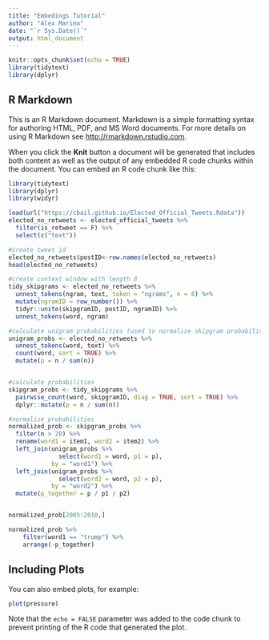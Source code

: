 ```yaml
---
title: "Embedings Tutorial"
author: "Alex Marino"
date: "`r Sys.Date()`"
output: html_document
---
```


```r
knitr::opts_chunk$set(echo = TRUE)
library(tidytext)
library(dplyr)
```

## R Markdown

This is an R Markdown document. Markdown is a simple formatting syntax for authoring HTML, PDF, and MS Word documents. For more details on using R Markdown see <http://rmarkdown.rstudio.com>.

When you click the **Knit** button a document will be generated that includes both content as well as the output of any embedded R code chunks within the document. You can embed an R code chunk like this:

```r
library(tidytext)
library(dplyr)
library(widyr)

load(url("https://cbail.github.io/Elected_Official_Tweets.Rdata"))
elected_no_retweets <- elected_official_tweets %>%
  filter(is_retweet == F) %>%
  select(c("text"))

#create tweet id
elected_no_retweets$postID<-row.names(elected_no_retweets)
head(elected_no_retweets)

#create context window with length 8
tidy_skipgrams <- elected_no_retweets %>%
  unnest_tokens(ngram, text, token = "ngrams", n = 8) %>%
  mutate(ngramID = row_number()) %>% 
  tidyr::unite(skipgramID, postID, ngramID) %>%
  unnest_tokens(word, ngram)

#calculate unigram probabilities (used to normalize skipgram probabilities later)
unigram_probs <- elected_no_retweets %>%
  unnest_tokens(word, text) %>%
  count(word, sort = TRUE) %>%
  mutate(p = n / sum(n))


#calculate probabilities
skipgram_probs <- tidy_skipgrams %>%
  pairwise_count(word, skipgramID, diag = TRUE, sort = TRUE) %>%
  dplyr::mutate(p = n / sum(n))

#normalize probabilities
normalized_prob <- skipgram_probs %>%
  filter(n > 20) %>%
  rename(word1 = item1, word2 = item2) %>%
  left_join(unigram_probs %>%
              select(word1 = word, p1 = p),
            by = "word1") %>%
  left_join(unigram_probs %>%
              select(word2 = word, p2 = p),
            by = "word2") %>%
  mutate(p_together = p / p1 / p2)


normalized_prob[2005:2010,]

normalized_prob %>% 
    filter(word1 == "trump") %>%
    arrange(-p_together)
```

## Including Plots

You can also embed plots, for example:

```r
plot(pressure)
```

Note that the `echo = FALSE` parameter was added to the code chunk to prevent printing of the R code that generated the plot.

